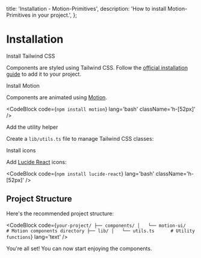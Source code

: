   title: 'Installation - Motion-Primitives',
  description: 'How to install Motion-Primitives in your project.',
};


# Installation

<Steps>

<Step>Install Tailwind CSS</Step>

Components are styled using Tailwind CSS. Follow the [official installation guide](https://tailwindcss.com/docs/installation) to add it to your project.

<Step>Install Motion</Step>

Components are animated using [Motion](https://motion.dev/).

<CodeBlock code={`npm install motion`} lang='bash' className='h-[52px]' />

<Step>Add the utility helper</Step>

Create a `lib/utils.ts` file to manage Tailwind CSS classes:

<CodeBlock filePath='lib/utils.ts' lang='ts' />

<Step>Install icons</Step>

Add [Lucide React](https://lucide.dev/) icons:

<CodeBlock code={`npm install lucide-react`} lang='bash' className='h-[52px]' />

</Steps>

## Project Structure

Here's the recommended project structure:

<CodeBlock
  code={`your-project/
├── components/
│   └── motion-ui/     # Motion components directory
├── lib/
│   └── utils.ts      # Utility functions`}
  lang='text'
/>

You're all set! You can now start enjoying the components.
